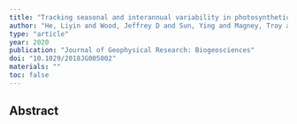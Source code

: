 ```yaml
---
title: "Tracking seasonal and interannual variability in photosynthetic downregulation in response to water stress at a temperate deciduous forest"
author: "He, Liyin and Wood, Jeffrey D and Sun, Ying and Magney, Troy and Dutta, Debsunder and Kohler, Philipp and Zhang, Yongguang and Yin, Yi and Frankenberg, Christian"
type: "article"
year: 2020
publication: "Journal of Geophysical Research: Biogeosciences"
doi: "10.1029/2018JG005002"
materials: ""
toc: false
---
```


## Abstract

